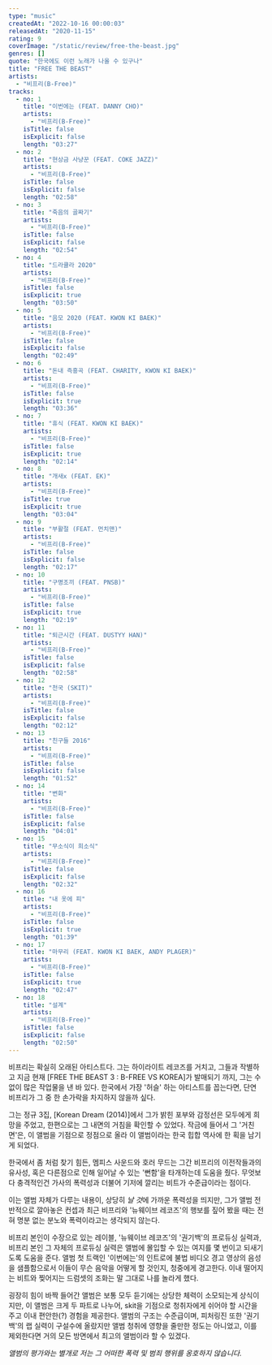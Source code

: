 ```yaml
---
type: "music"
createdAt: "2022-10-16 00:00:03"
releasedAt: "2020-11-15"
rating: 9
coverImage: "/static/review/free-the-beast.jpg"
genres: []
quote: "한국에도 이런 노래가 나올 수 있구나"
title: "FREE THE BEAST"
artists:
  - "비프리(B-Free)"
tracks:
  - no: 1
    title: "이번에는 (FEAT. DANNY CHO)"
    artists:
      - "비프리(B-Free)"
    isTitle: false
    isExplicit: false
    length: "03:27"
  - no: 2
    title: "현상금 사냥꾼 (FEAT. COKE JAZZ)"
    artists:
      - "비프리(B-Free)"
    isTitle: false
    isExplicit: false
    length: "02:58"
  - no: 3
    title: "죽음의 골짜기"
    artists:
      - "비프리(B-Free)"
    isTitle: false
    isExplicit: false
    length: "02:54"
  - no: 4
    title: "드라큘라 2020"
    artists:
      - "비프리(B-Free)"
    isTitle: false
    isExplicit: true
    length: "03:50"
  - no: 5
    title: "음모 2020 (FEAT. KWON KI BAEK)"
    artists:
      - "비프리(B-Free)"
    isTitle: false
    isExplicit: false
    length: "02:49"
  - no: 6
    title: "돈내 즉흥곡 (FEAT. CHARITY, KWON KI BAEK)"
    artists:
      - "비프리(B-Free)"
    isTitle: false
    isExplicit: true
    length: "03:36"
  - no: 7
    title: "휴식 (FEAT. KWON KI BAEK)"
    artists:
      - "비프리(B-Free)"
    isTitle: false
    isExplicit: true
    length: "02:14"
  - no: 8
    title: "개새x (FEAT. EK)"
    artists:
      - "비프리(B-Free)"
    isTitle: true
    isExplicit: true
    length: "03:04"
  - no: 9
    title: "부활절 (FEAT. 먼치맨)"
    artists:
      - "비프리(B-Free)"
    isTitle: false
    isExplicit: false
    length: "02:17"
  - no: 10
    title: "구명조끼 (FEAT. PNSB)"
    artists:
      - "비프리(B-Free)"
    isTitle: false
    isExplicit: true
    length: "02:19"
  - no: 11
    title: "퇴근시간 (FEAT. DUSTYY HAN)"
    artists:
      - "비프리(B-Free)"
    isTitle: false
    isExplicit: false
    length: "02:58"
  - no: 12
    title: "천국 (SKIT)"
    artists:
      - "비프리(B-Free)"
    isTitle: false
    isExplicit: false
    length: "02:12"
  - no: 13
    title: "친구들 2016"
    artists:
      - "비프리(B-Free)"
    isTitle: false
    isExplicit: false
    length: "01:52"
  - no: 14
    title: "변화"
    artists:
      - "비프리(B-Free)"
    isTitle: false
    isExplicit: false
    length: "04:01"
  - no: 15
    title: "무소식이 희소식"
    artists:
      - "비프리(B-Free)"
    isTitle: false
    isExplicit: false
    length: "02:32"
  - no: 16
    title: "내 옷에 피"
    artists:
      - "비프리(B-Free)"
    isTitle: false
    isExplicit: true
    length: "01:39"
  - no: 17
    title: "마무리 (FEAT. KWON KI BAEK, ANDY PLAGER)"
    artists:
      - "비프리(B-Free)"
    isTitle: false
    isExplicit: true
    length: "02:47"
  - no: 18
    title: "설계"
    artists:
      - "비프리(B-Free)"
    isTitle: false
    isExplicit: false
    length: "02:50"
---
```


비프리는 확실히 오래된 아티스트다. 그는 하이라이트 레코즈를 거치고, 그들과 작별하고 지금 현재 [FREE THE BEAST 3 : B-FREE VS KOREA]가 발매되기
까지, 그는 수없이 많은 작업물을 낸 바 있다. 한국에서 가장 '허슬' 하는 아티스트를 꼽는다면, 단연 비프리가 그 중 한 손가락을 차지하지 않을까 싶다.

그는 정규 3집, [Korean Dream (2014)]에서 그가 밝힌 포부와 감정선은 모두에게 희망을 주었고, 한편으로는 그 내면의 거침을 확인할 수 있었다. 작금에 들어서
그 '거친면'은, 이 앨범을 기점으로 정점으로 올라 이 앨범이라는 한국 힙합 역사에 한 획을 남기게 되었다.

한국에서 좀 처럼 찾기 힘든, 멤피스 사운드와 호러 무드는 그간 비프리의 이전작들과의 유사성, 혹은 다른점으로 인해 일어날 수 있는 '뻔함'을 타개하는데 도움을
줬다. 무엇보다 충격적인건 가사의 폭력성과 더불어 기저에 깔리는 비트가 수준급이라는 점이다.

이는 앨범 자체가 다루는 내용이, 상당히 *날 것*에 가까운 폭력성을 띄지만, 그가 앨범 전반적으로 깔아놓은 컨셉과 최근 비프리와 '뉴웨이브 레코즈'의 행보를
짚어 봤을 때는 전혀 명분 없는 분노와 폭력이라고는 생각되지 않는다.

비프리 본인이 수장으로 있는 레이블, '뉴웨이브 레코즈'의 '권기백'의 프로듀싱 실력과, 비프리 본인 그 자체의 프로듀싱 실력은 앨범에 몰입할 수 있는 여지를
몇 번이고 되새기도록 도움을 준다. 앨범 첫 트랙인 '이번에는'의 인트로에 불법 비디오 경고 영상의 음성을 샘플함으로서 이들이 무슨 음악을 어떻게 할 것인지,
청중에게 경고한다. 이내 떨어지는 비트와 찢어지는 드럼셋의 조화는 말 그대로 나를 놀라게 했다.

굉장히 힘이 바짝 들어간 앨범은 보통 모두 듣기에는 상당한 체력이 소모되는게 상식이지만, 이 앨범은 크게 두 파트로 나누어, skit을 기점으로 청취자에게 쉬어야
할 시간을 주고 이내 편안한(?) 경험을 제공한다. 앨범의 구조는 수준급이며, 피처링진 또한 '권기백'의 랩 실력이 구설수에 올랐지만 앨범 청취에 영향을 줄만한
정도는 아니었고, 이를 제외한다면 거의 모든 방면에서 최고의 앨범이라 할 수 있겠다.

*앨범의 평가와는 별개로 저는 그 어떠한 폭력 및 범죄 행위를 옹호하지 않습니다.*
